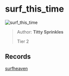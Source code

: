 
# surf_this_time

![surf_this_time](https://raw.githubusercontent.com/Sayt123/SurfMapPics/Maps-and-bonuses/csgo/surf_this_time.jpg)

> Author: **Titty Sprinkles**
>
> Tier 2

## Records

[surfheaven](https://surfheaven.eu/map/surf_this_time)
